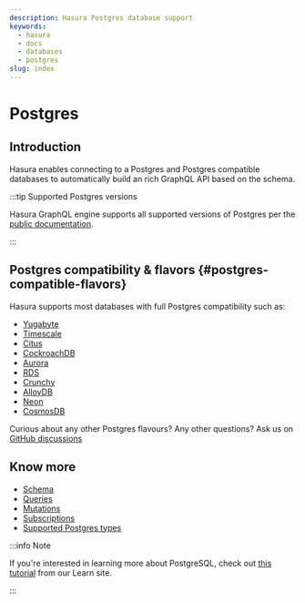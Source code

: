 ```yaml
---
description: Hasura Postgres database support
keywords:
  - hasura
  - docs
  - databases
  - postgres
slug: index
---
```


# Postgres

## Introduction

Hasura enables connecting to a Postgres and Postgres compatible databases to automatically build an rich GraphQL API
based on the schema.

:::tip Supported Postgres versions

Hasura GraphQL engine supports all supported versions of Postgres per the
[public documentation](https://www.postgresql.org/support/versioning/).

:::

## Postgres compatibility & flavors {#postgres-compatible-flavors}

Hasura supports most databases with full Postgres compatibility such as:
- [Yugabyte](https://www.yugabyte.com/)
- [Timescale](https://www.timescale.com/)
- [Citus](https://www.citusdata.com/)
- [CockroachDB](https://www.cockroachlabs.com/product/)
- [Aurora](https://docs.aws.amazon.com/AmazonRDS/latest/AuroraUserGuide/Aurora.AuroraPostgreSQL.html)
- [RDS](https://aws.amazon.com/rds/postgresql/)
- [Crunchy](https://www.crunchydata.com/)
- [AlloyDB](https://cloud.google.com/alloydb)
- [Neon](https://neon.tech/)
- [CosmosDB](https://azure.microsoft.com/en-gb/products/cosmos-db/)

Curious about any other Postgres flavours? Any other questions? Ask us on
[GitHub discussions](https://github.com/hasura/graphql-engine/discussions)

## Know more

- [Schema](/schema/postgres/index.mdx)
- [Queries](/queries/postgres/index.mdx)
- [Mutations](/mutations/postgres/index.mdx)
- [Subscriptions](/subscriptions/postgres/index.mdx)
- [Supported Postgres types](/schema/postgres/postgresql-types.mdx)

:::info Note

If you're interested in learning more about PostgreSQL, check out
[this tutorial](https://hasura.io/learn/database/postgresql/introduction/) from our Learn site.

:::
